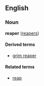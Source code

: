 ==English==
=== Noun ===
'''reaper''' ([[reapers]])

====Derived terms====
*[[grim reaper]]<!-- capitalised? -->

====Related terms====
*[[reap]]